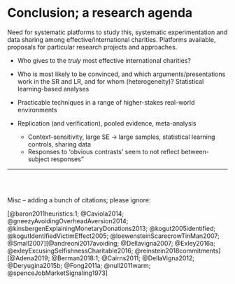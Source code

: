 # Conclusion; a research agenda {#conclusion-agenda} 

Need for systematic platforms to study this, systematic experimentation and data sharing among effective/international charities. Platforms available, proposals for particular research projects and approaches.
 

- Who gives to the *truly* most effective international charities?

- Who is most likely to be convinced, and which arguments/presentations work in the SR and LR, and for whom (heterogeneity)?
     Statistical learning-based analyses

- Practicable techniques in a range of higher-stakes real-world environments

- Replication (and verification), pooled evidence, meta-analysis
  - Context-sensitivity, large SE $\rightarrow$ large samples, statistical learning controls, sharing data
  - Responses to 'obvious contrasts' seem to not reflect between-subject responses"

***

\
\

Misc -- adding a bunch of citations; please ignore:

[@baron2011heuristics:1; @Caviola2014; @gneezyAvoidingOverheadAversion2014; @kinsbergenExplainingMonetaryDonations2013; @kogut2005identified; @kogutIdentifiedVictimEffect2005; @loewensteinScarecrowTinMan2007; @Small2007][@andreoni2017avoiding; @Dellavigna2007; @Exley2016a; @exleyExcusingSelfishnessCharitable2016; @reinstein2018commitments][@Adena2019; @Berman2018:1; @Cairns2011; @DellaVigna2012; @Deryugina2015b; @Fong2011a; @null2011warm; @spenceJobMarketSignaling1973]
